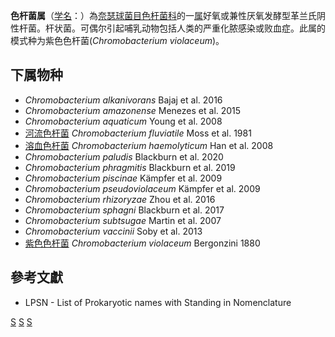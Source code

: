 {{Automatic taxobox
| taxon = Chromobacterium
| authority = Bergonzini，1881
| type species = 紫色色杆菌<br>Chromobacterium violaceum
| type species authority = Bergonzini, 1880
}}
'''色杆菌属'''（[[学名|学名]]：{{lang|la|''Chromobacterium''}}）為[[奈瑟球菌目|奈瑟球菌目]][[色杆菌科|色杆菌科]]的一[[属|属]]好氧或兼性厌氧发酵型革兰氏阴性杆菌。杆状菌。可偶尔引起哺乳动物包括人类的严重化脓感染或败血症。此属的模式种为紫色色杆菌(''Chromobacterium violaceum'')。

==下属物种==
* ''Chromobacterium alkanivorans'' Bajaj et al. 2016
* ''Chromobacterium amazonense'' Menezes et al. 2015
* ''Chromobacterium aquaticum'' Young et al. 2008
* [[河流色杆菌|河流色杆菌]] ''Chromobacterium fluviatile'' Moss et al. 1981
* [[溶血色杆菌|溶血色杆菌]] ''Chromobacterium haemolyticum'' Han et al. 2008
* ''Chromobacterium paludis'' Blackburn et al. 2020
* ''Chromobacterium phragmitis'' Blackburn et al. 2019
* ''Chromobacterium piscinae'' Kämpfer et al. 2009
* ''Chromobacterium pseudoviolaceum'' Kämpfer et al. 2009
* ''Chromobacterium rhizoryzae'' Zhou et al. 2016
* ''Chromobacterium sphagni'' Blackburn et al. 2017
* ''Chromobacterium subtsugae'' Martin et al. 2007
* ''Chromobacterium vaccinii'' Soby et al. 2013
* [[紫色色杆菌|紫色色杆菌]] ''Chromobacterium violaceum'' Bergonzini 1880

==參考文獻==
{{reflist}}
* LPSN - List of Prokaryotic names with Standing in Nomenclature

{{taxonbar}}

[[Category:革兰氏阴性菌|S]]
[[Category:_色杆菌科|S]]
[[Category:1881年描述的分类群|S]]